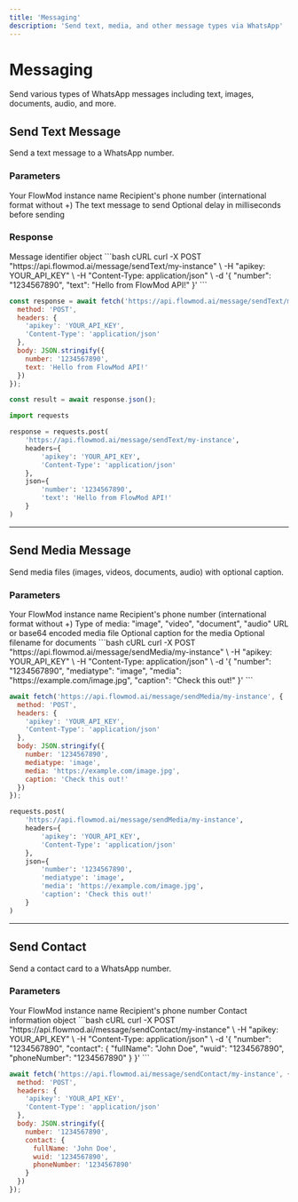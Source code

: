 ```yaml
---
title: 'Messaging'
description: 'Send text, media, and other message types via WhatsApp'
---
```


# Messaging

Send various types of WhatsApp messages including text, images, documents, audio, and more.

## Send Text Message

<Endpoint method="POST" endpoint="/message/sendText/{instanceName}">
  Send a text message to a WhatsApp number.
</Endpoint>

### Parameters

<ParamField path="instanceName" type="string" required>
  Your FlowMod instance name
</ParamField>

<ParamField body="number" type="string" required>
  Recipient's phone number (international format without +)
</ParamField>

<ParamField body="text" type="string" required>
  The text message to send
</ParamField>

<ParamField body="delay" type="number">
  Optional delay in milliseconds before sending
</ParamField>

### Response

<ResponseField name="key" type="object">
  Message identifier object
</ResponseField>

<CodeGroup>
```bash cURL
curl -X POST "https://api.flowmod.ai/message/sendText/my-instance" \
  -H "apikey: YOUR_API_KEY" \
  -H "Content-Type: application/json" \
  -d '{
    "number": "1234567890",
    "text": "Hello from FlowMod API!"
  }'
```

```javascript JavaScript
const response = await fetch('https://api.flowmod.ai/message/sendText/my-instance', {
  method: 'POST',
  headers: {
    'apikey': 'YOUR_API_KEY',
    'Content-Type': 'application/json'
  },
  body: JSON.stringify({
    number: '1234567890',
    text: 'Hello from FlowMod API!'
  })
});

const result = await response.json();
```

```python Python
import requests

response = requests.post(
    'https://api.flowmod.ai/message/sendText/my-instance',
    headers={
        'apikey': 'YOUR_API_KEY',
        'Content-Type': 'application/json'
    },
    json={
        'number': '1234567890',
        'text': 'Hello from FlowMod API!'
    }
)
```
</CodeGroup>

---

## Send Media Message

<Endpoint method="POST" endpoint="/message/sendMedia/{instanceName}">
  Send media files (images, videos, documents, audio) with optional caption.
</Endpoint>

### Parameters

<ParamField path="instanceName" type="string" required>
  Your FlowMod instance name
</ParamField>

<ParamField body="number" type="string" required>
  Recipient's phone number (international format without +)
</ParamField>

<ParamField body="mediatype" type="string" required>
  Type of media: "image", "video", "document", "audio"
</ParamField>

<ParamField body="media" type="string" required>
  URL or base64 encoded media file
</ParamField>

<ParamField body="caption" type="string">
  Optional caption for the media
</ParamField>

<ParamField body="fileName" type="string">
  Optional filename for documents
</ParamField>

<CodeGroup>
```bash cURL
curl -X POST "https://api.flowmod.ai/message/sendMedia/my-instance" \
  -H "apikey: YOUR_API_KEY" \
  -H "Content-Type: application/json" \
  -d '{
    "number": "1234567890",
    "mediatype": "image",
    "media": "https://example.com/image.jpg",
    "caption": "Check this out!"
  }'
```

```javascript JavaScript
await fetch('https://api.flowmod.ai/message/sendMedia/my-instance', {
  method: 'POST',
  headers: {
    'apikey': 'YOUR_API_KEY',
    'Content-Type': 'application/json'
  },
  body: JSON.stringify({
    number: '1234567890',
    mediatype: 'image',
    media: 'https://example.com/image.jpg',
    caption: 'Check this out!'
  })
});
```

```python Python
requests.post(
    'https://api.flowmod.ai/message/sendMedia/my-instance',
    headers={
        'apikey': 'YOUR_API_KEY',
        'Content-Type': 'application/json'
    },
    json={
        'number': '1234567890',
        'mediatype': 'image',
        'media': 'https://example.com/image.jpg',
        'caption': 'Check this out!'
    }
)
```
</CodeGroup>

---

## Send Contact

<Endpoint method="POST" endpoint="/message/sendContact/{instanceName}">
  Send a contact card to a WhatsApp number.
</Endpoint>

### Parameters

<ParamField path="instanceName" type="string" required>
  Your FlowMod instance name
</ParamField>

<ParamField body="number" type="string" required>
  Recipient's phone number
</ParamField>

<ParamField body="contact" type="object" required>
  Contact information object
</ParamField>

<CodeGroup>
```bash cURL
curl -X POST "https://api.flowmod.ai/message/sendContact/my-instance" \
  -H "apikey: YOUR_API_KEY" \
  -H "Content-Type: application/json" \
  -d '{
    "number": "1234567890",
    "contact": {
      "fullName": "John Doe",
      "wuid": "1234567890",
      "phoneNumber": "1234567890"
    }
  }'
```

```javascript JavaScript
await fetch('https://api.flowmod.ai/message/sendContact/my-instance', {
  method: 'POST',
  headers: {
    'apikey': 'YOUR_API_KEY',
    'Content-Type': 'application/json'
  },
  body: JSON.stringify({
    number: '1234567890',
    contact: {
      fullName: 'John Doe',
      wuid: '1234567890',
      phoneNumber: '1234567890'
    }
  })
});
```
</CodeGroup> 